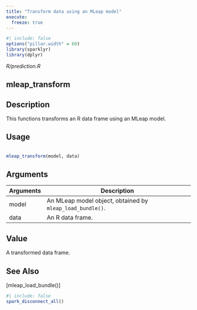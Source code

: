 ```yaml
---
title: "Transform data using an MLeap model"
execute:
  freeze: true
---
```


```r
#| include: false
options("pillar.width" = 60)
library(sparklyr) 
library(dplyr)
```

*R/prediction.R*

## mleap_transform

## Description
 This functions transforms an R data frame using an MLeap model. 


## Usage
```r
 
mleap_transform(model, data) 
```

## Arguments
|Arguments|Description|
|---|---|
| model | An MLeap model object, obtained by `mleap_load_bundle()`. |
| data | An R data frame. |



## Value
 A transformed data frame. 



## See Also
 [mleap_load_bundle()] 


```r
#| include: false
spark_disconnect_all()
```
